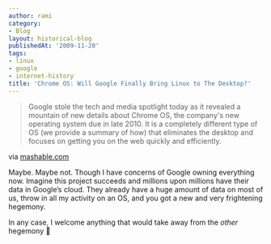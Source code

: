 ```yaml
---
author: rami
category:
- Blog
layout: historical-blog
publishedAt: '2009-11-20'
tags:
- linux
- google
- internet-history
title: 'Chrome OS: Will Google Finally Bring Linux to The Desktop?'
---
```


<blockquote>
Google stole the tech and media spotlight today as it revealed a mountain of new details about Chrome OS, the company's new operating system due in late 2010. It is a completely different type of OS (we provide a summary of how) that eliminates the desktop and focuses on getting you on the web quickly and efficiently.
</blockquote>

via [mashable.com](http://mashable.com/2009/11/19/impact-of-chrome-os/)

Maybe. Maybe not. Though I have concerns of Google owning everything now. Imagine this project succeeds and millions upon millions have their data in Google&#8217;s cloud. They already have a huge amount of data on most of us, throw in all my activity on an OS, and you got a new and very frightening hegemony.

In any case, I welcome anything that would take away from the *other* hegemony 🙂